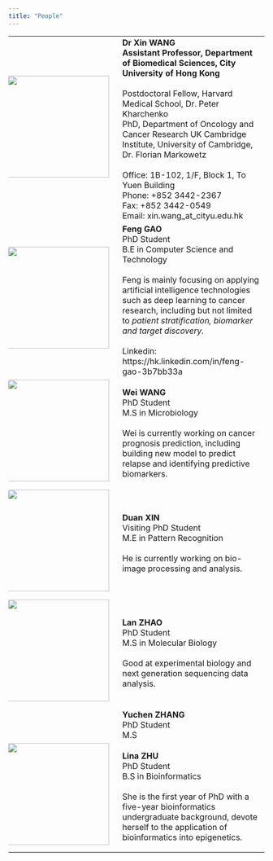 ```yaml
---
title: "People"
---
```


| | |
|:----------------|:---------------------------------|
|<img style="margin:0 10px 10px -10px" src="images/xw.jpg" width="200px"/>|**Dr Xin WANG**<br>**Assistant Professor, Department of Biomedical Sciences, City University of Hong Kong**<br>\
Postdoctoral Fellow, Harvard Medical School, Dr. Peter Kharchenko<br>PhD, Department of Oncology and Cancer Research UK Cambridge Institute, University of Cambridge, Dr. Florian Markowetz<br><br>Office:	1B-102, 1/F, Block 1, To Yuen Building<br>Phone:	+852 3442-2367<br>Fax:	+852 3442-0549<br>Email: xin.wang_at_cityu.edu.hk|
|<img style="margin:0px 10px 10px -10px" src="images/gf.jpg" width="200px"/>|**Feng GAO**<br>PhD Student<br>B.E in Computer Science and Technology<br><br>Feng is mainly focusing on  applying artificial intelligence technologies such as deep learning to cancer research, including but not limited to *patient stratification, biomarker and target discovery.*<br><br>Linkedin: https://hk.linkedin.com/in/feng-gao-3b7bb33a|
|<img style="margin:0px 10px 10px -10px" src="images/wei.jpg" width="200px"/>|**Wei WANG**<br>PhD Student<br>M.S in Microbiology<br><br>Wei is currently working on cancer prognosis prediction, including building new model to predict relapse and identifying predictive biomarkers.|
|<img style="margin:0px 10px 10px -10px" src="images/dx.jpg" width="200px"/>|**Duan XIN**<br>Visiting PhD Student<br>M.E in Pattern Recognition<br><br>He is currently working on bio-image processing and analysis.|
|<img style="margin:0 10px 10px -10px" src="images/lan.jpg" width="200px"/>|**Lan ZHAO**<br>PhD Student<br>M.S in Molecular Biology<br><br>Good at experimental biology and next generation sequencing data analysis.|
| |**Yuchen ZHANG** <br>PhD Student<br>M.S|
|<img style="margin:0px 10px 10px -10px" src="images/lina.jpg" width="200px"/> |**Lina ZHU**<br>PhD Student<br>B.S in Bioinformatics<br><br>She is the first year of PhD with a five-year bioinformatics undergraduate background, devote herself to the application of bioinformatics into epigenetics.|



